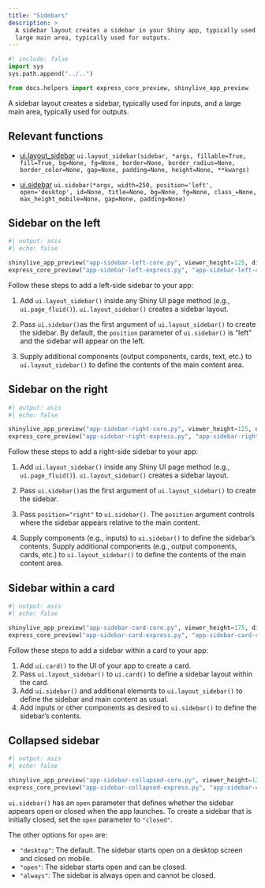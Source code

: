```yaml
---
title: "Sidebars"
description: >
  A sidebar layout creates a sidebar in your Shiny app, typically used for inputs, and a
  large main area, typically used for outputs.
---
```


```python
#| include: false
import sys
sys.path.append("../..")

from docs.helpers import express_core_preview, shinylive_app_preview
```

A sidebar layout creates a sidebar, typically used for inputs, and a large main area, typically used for outputs.

## Relevant functions

- [ui.layout_sidebar](https://shiny.posit.co/py/api/ui.layout_sidebar.html)
  `ui.layout_sidebar(sidebar, *args, fillable=True, fill=True, bg=None, fg=None, border=None, border_radius=None, border_color=None, gap=None, padding=None, height=None, **kwargs)`

- [ui.sidebar](https://shiny.posit.co/py/api/ui.sidebar.html#shiny.ui.sidebar)
  `ui.sidebar(*args, width=250, position='left', open='desktop', id=None, title=None, bg=None, fg=None, class_=None, max_height_mobile=None, gap=None, padding=None)`


:::{.border-bottom .blue .mt-6 .mb-5}
:::

## Sidebar on the left

:::{.column-screen-inset-right style="max-width:800px;"}

```python
#| output: asis
#| echo: false

shinylive_app_preview("app-sidebar-left-core.py", viewer_height=125, div_attrs=".p-0")
express_core_preview("app-sidebar-left-express.py", "app-sidebar-left-core.py")
```

:::

Follow these steps to add a left-side sidebar to your app:

  1. Add `ui.layout_sidebar()` inside any Shiny UI page method (e.g., `ui.page_fluid()`). `ui.layout_sidebar()` creates a sidebar layout.

  2. Pass `ui.sidebar()`as the first argument of `ui.layout_sidebar()` to create the sidebar. By default, the `position` parameter of `ui.sidebar()` is "left" and the sidebar will appear on the left.

  3. Supply additional components (output components, cards, text, etc.) to `ui.layout_sidebar()` to define the contents of the main content area.

:::{.border-bottom .blue .my-5}
:::

## Sidebar on the right

:::{.column-screen-inset-right style="max-width:800px;"}

```python
#| output: asis
#| echo: false

shinylive_app_preview("app-sidebar-right-core.py", viewer_height=125, div_attrs=".p-0")
express_core_preview("app-sidebar-right-express.py", "app-sidebar-right-core.py")
```

:::


Follow these steps to add a right-side sidebar to your app:

  1. Add `ui.layout_sidebar()` inside any Shiny UI page method (e.g., `ui.page_fluid()`). `ui.layout_sidebar()` creates a sidebar layout.

  2. Pass `ui.sidebar()`as the first argument of `ui.layout_sidebar()` to create the sidebar.

  3. Pass `position="right"` to `ui.sidebar()`. The `position` argument controls where the sidebar appears relative to the main content.

  3. Supply components (e.g., inputs) to `ui.sidebar()` to define the sidebar's contents. Supply additional components (e.g., output components, cards, etc.) to `ui.layout_sidebar()` to define the contents of the main content area.

:::{.border-bottom .blue .my-5}
:::

## Sidebar within a card

:::{.column-screen-inset-right style="max-width:800px;"}

```python
#| output: asis
#| echo: false

shinylive_app_preview("app-sidebar-card-core.py", viewer_height=175, div_attrs=".p-0")
express_core_preview("app-sidebar-card-express.py", "app-sidebar-card-core.py")
```

:::


Follow these steps to add a sidebar within a card to your app:

  1. Add `ui.card()` to the UI of your app to create a card.
  2. Pass `ui.layout_sidebar()` to `ui.card()` to define a sidebar layout within the card.
  3. Add `ui.sidebar()` and additional elements to `ui.layout_sidebar()` to define the sidebar and main content as usual.
  4. Add inputs or other components as desired to `ui.sidebar()` to define the sidebar's contents.

:::{.border-bottom .blue .my-5}
:::

## Collapsed sidebar

:::{.column-screen-inset-right style="max-width:800px;"}

```python
#| output: asis
#| echo: false

shinylive_app_preview("app-sidebar-collapsed-core.py", viewer_height=125, div_attrs=".p-0")
express_core_preview("app-sidebar-collapsed-express.py", "app-sidebar-collapsed-core.py")
```

:::



`ui.sidebar()` has an `open` parameter that defines whether the sidebar appears open or closed when the app launches. To create a sidebar that is initially closed, set the `open` parameter to `"closed"`.

The other options for `open` are:

  * `"desktop"`: The default. The sidebar starts open on a desktop screen and closed on mobile.
  * `"open"`: The sidebar starts open and can be closed.
  * `"always"`: The sidebar is always open and cannot be closed.

